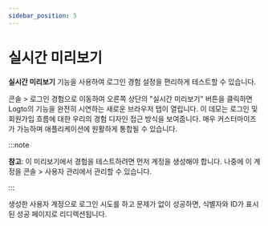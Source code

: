```yaml
---
sidebar_position: 5
---
```


# 실시간 미리보기

**실시간 미리보기** 기능을 사용하여 로그인 경험 설정을 편리하게 테스트할 수 있습니다.

<CloudLink to="/sign-in-experience">콘솔 > 로그인 경험</CloudLink>으로 이동하여 오른쪽 상단의
"실시간 미리보기" 버튼을 클릭하면 Logto의 기능을 완전히 시연하는 새로운 브라우저 탭이 열립니다. 이
데모는 로그인 및 회원가입 흐름에 대한 우리의 경험 디자인 접근 방식을 보여줍니다. 매우 커스터마이즈가
가능하며 애플리케이션에 원활하게 통합될 수 있습니다.

:::note

**참고**: 이 미리보기에서 경험을 테스트하려면 먼저 계정을 생성해야 합니다. 나중에 이 계정을 <CloudLink to="/user-management">콘솔 > 사용자 관리</CloudLink>에서 관리할 수 있습니다.

:::

생성한 사용자 계정으로 로그인 시도를 하고 문제가 없이 성공하면, 식별자와 ID가 표시된 성공 페이지로 리디렉션됩니다.
